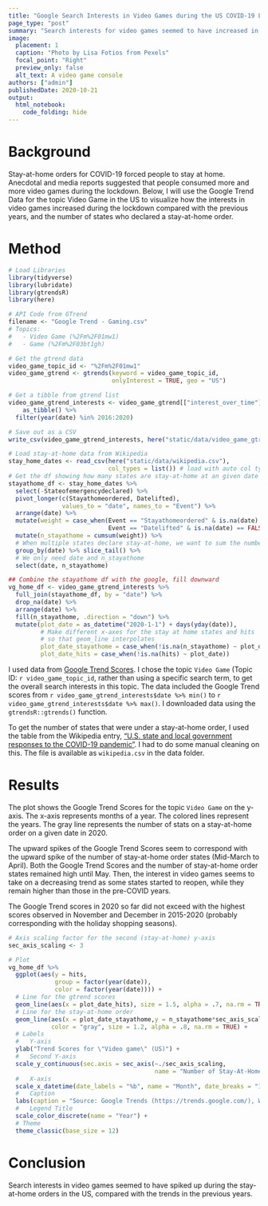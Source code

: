 ```yaml
---
title: "Google Search Interests in Video Games during the US COVID-19 Lockdown"
page_type: "post"
summary: "Search interests for video games seemed to have increased in response to the COVID-19 stay-at-home order in the US"
image:
  placement: 1
  caption: "Photo by Lisa Fotios from Pexels"
  focal_point: "Right"
  preview_only: false
  alt_text: A video game console
authors: ["admin"]
publishedDate: 2020-10-21
output: 
  html_notebook: 
    code_folding: hide
---
```


# Background
Stay-at-home orders for COVID-19 forced people to stay at home. Anecdotal and media reports suggested that people consumed more and more video games during the lockdown. Below, I will use the Google Trend Data for the topic Video Game in the US to visualize how the interests in video games increased during the lockdown compared with the previous years, and the number of states who declared a stay-at-home order.

# Method


```r
# Load Libraries
library(tidyverse)
library(lubridate)
library(gtrendsR)
library(here)

# API Code from GTrend
filename <- "Google Trend - Gaming.csv"
# Topics:
#   - Video Game (%2Fm%2F01mw1)
#   - Game (%2Fm%2F03bt1gh)

# Get the gtrend data
video_game_topic_id <- "%2Fm%2F01mw1"
video_game_gtrend <- gtrends(keyword = video_game_topic_id,
                             onlyInterest = TRUE, geo = "US")

# Get a tibble from gtrend list
video_game_gtrend_interests <- video_game_gtrend[["interest_over_time"]] %>% 
    as_tibble() %>%
  filter(year(date) %in% 2016:2020)

# Save out as a CSV
write_csv(video_game_gtrend_interests, here("static/data/video_game_gtrend.csv"))

# Load stay-at-home data from Wikipedia
stay_home_dates <- read_csv(here("static/data/wikipedia.csv"),
                            col_types = list()) # load with auto col types
# Get the df showing how many states are stay-at-home at an given date
stayathome_df <- stay_home_dates %>% 
  select(-Stateofemergencydeclared) %>%
  pivot_longer(c(Stayathomeordered, Datelifted),
               values_to = "date", names_to = "Event") %>%
  arrange(date) %>%
  mutate(weight = case_when(Event == "Stayathomeordered" & is.na(date) == FALSE ~ 1,
                            Event == "Datelifted" & is.na(date) == FALSE ~ -1)) %>% 
  mutate(n_stayathome = cumsum(weight)) %>%
  # When multiple states declare stay-at-home, we want to sum the number
  group_by(date) %>% slice_tail() %>%
  # We only need date and n_stayathome
  select(date, n_stayathome)

## Combine the stayathome df with the google, fill downward
vg_home_df <- video_game_gtrend_interests %>%
  full_join(stayathome_df, by = "date") %>% 
  drop_na(date) %>%
  arrange(date) %>%
  fill(n_stayathome, .direction = "down") %>% 
  mutate(plot_date = as_datetime("2020-1-1") + days(yday(date)),
         # Make different x-axes for the stay at home states and hits 
         # so that geom_line interpolates
         plot_date_stayathome = case_when(!is.na(n_stayathome) ~ plot_date),
         plot_date_hits = case_when(!is.na(hits) ~ plot_date))
```



I used data from [Google Trend Scores](https://trends.google.com/). I chose the topic `Video Game` (Topic ID: ``r video_game_topic_id``, rather than using a specific search term, to get the overall search interests in this topic. The data included the Google Trend scores from `r video_game_gtrend_interests$date %>% min()` to `r video_game_gtrend_interests$date %>% max()`. I downloaded data using the `gtrendsR::gtrends()` function.

To get the number of states that were under a stay-at-home order, I used the table from the Wikipedia entry, ["U.S. state and local government responses to the COVID-19 pandemic"](https://en.wikipedia.org/wiki/U.S._state_and_local_government_responses_to_the_COVID-19_pandemic). I had to do some manual cleaning on this. The file is available as `wikipedia.csv` in the data folder.


# Results

The plot shows the Google Trend Scores for the topic `Video Game` on the y-axis. The x-axis represents months of a year. The colored lines represent the years. The gray line represents the number of stats on a stay-at-home order on a given date in 2020.

The upward spikes of the Google Trend Scores seem to correspond with the upward spike of the number of stay-at-home order states (Mid-March to April). Both the Google Trend Scores and the number of stay-at-home order states remained high until May. Then, the interest in video games seems to take on a decreasing trend as some states started to reopen, while they remain higher than those in the pre-COVID years.

The Google Trend scores in 2020 so far did not exceed with the highest scores observed in November and December in 2015-2020 (probably corresponding with the holiday shopping seasons). 

```r
# Axis scaling factor for the second (stay-at-home) y-axis
sec_axis_scaling <- 3

# Plot
vg_home_df %>%
  ggplot(aes(y = hits,
             group = factor(year(date)),
             color = factor(year(date)))) +
  # Line for the gtrend scores
  geom_line(aes(x = plot_date_hits), size = 1.5, alpha = .7, na.rm = TRUE)  + 
  # Line for the stay-at-home order
  geom_line(aes(x = plot_date_stayathome,y = n_stayathome*sec_axis_scaling, color = NULL),
            color = "gray", size = 1.2, alpha = .8, na.rm = TRUE) + 
  # Labels
  #   Y-axis
  ylab("Trend Scores for \"Video game\" (US)") +
  #   Second Y-axis
  scale_y_continuous(sec.axis = sec_axis(~./sec_axis_scaling,
                                         name = "Number of Stay-At-Home States")) + 
  #   X-axis
  scale_x_datetime(date_labels = "%b", name = "Month", date_breaks = "1 month") + 
  #   Caption
  labs(caption = "Source: Google Trends (https://trends.google.com/), Wikipedia") +
  #   Legend Title
  scale_color_discrete(name = "Year") + 
  # Theme
  theme_classic(base_size = 12)
```

# Conclusion
Search interests in video games seemed to have spiked up during the stay-at-home orders in the US, compared with the trends in the previous years.


 
